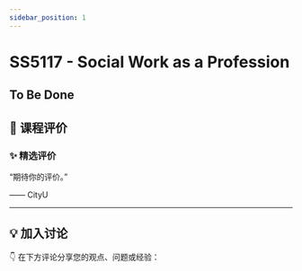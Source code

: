 ```yaml
---
sidebar_position: 1
---
```



# SS5117 - Social Work as a Profession

## To Be Done

## **💬 课程评价**

### ✨ **精选评价**
<div className={commentStyles.commentBox}>
    <p className={commentStyles.commentText}>
        “期待你的评价。”
    </p>
    <p className={commentStyles.commentAuthor}>—— CityU</p>
</div>

---

## **💡 加入讨论**

👇 在下方评论分享您的观点、问题或经验：
<Utterances />

